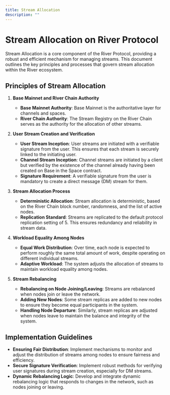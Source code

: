 ```yaml
---
title: Stream Allocation
description: ""
---
```


# Stream Allocation on River Protocol

Stream Allocation is a core component of the River Protocol, providing a robust and efficient mechanism for managing streams. This document outlines the key principles and processes that govern stream allocation within the River ecosystem.

## Principles of Stream Allocation

1. **Base Mainnet and River Chain Authority**

   - **Base Mainnet Authority**: Base Mainnet is the authoritative layer for channels and spaces.
   - **River Chain Authority**: The Stream Registry on the River Chain serves as the authority for the allocation of other streams.

2. **User Stream Creation and Verification**

   - **User Stream Inception**: User streams are initiated with a verifiable signature from the user. This ensures that each stream is securely linked to the initiating user.
   - **Channel Stream Inception**: Channel streams are initiated by a client but verified by the existence of the channel already having been created on Base in the Space contract.
   - **Signature Requirement**: A verifiable signature from the user is mandatory to create a direct message (DM) stream for them.

3. **Stream Allocation Process**

   - **Deterministic Allocation**: Stream allocation is deterministic, based on the River Chain block number, randomness, and the list of active nodes.
   - **Replication Standard**: Streams are replicated to the default protocol replication setting of 5. This ensures redundancy and reliability in stream data.

4. **Workload Equality Among Nodes**

   - **Equal Work Distribution**: Over time, each node is expected to perform roughly the same total amount of work, despite operating on different individual streams.
   - **Adaptive Workload**: The system adjusts the allocation of streams to maintain workload equality among nodes.

5. **Stream Rebalancing**
   - **Rebalancing on Node Joining/Leaving**: Streams are rebalanced when nodes join or leave the network.
   - **Adding New Nodes**: Some stream replicas are added to new nodes to ensure they become equal participants in the system.
   - **Handling Node Departure**: Similarly, stream replicas are adjusted when nodes leave to maintain the balance and integrity of the system.

## Implementation Guidelines

- **Ensuring Fair Distribution**: Implement mechanisms to monitor and adjust the distribution of streams among nodes to ensure fairness and efficiency.
- **Secure Signature Verification**: Implement robust methods for verifying user signatures during stream creation, especially for DM streams.
- **Dynamic Rebalancing Logic**: Develop and integrate dynamic rebalancing logic that responds to changes in the network, such as nodes joining or leaving.
